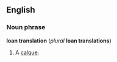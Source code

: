 ==English==
===Noun phrase===
'''loan translation''' (''plural'' '''loan translations''')

#A [[calque]].